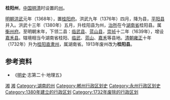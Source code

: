 '''桂阳州'''，[[中国|中国]][[明朝|明]][[清朝|清]]时设置的[[州|州]]。

[[明朝|明朝]][[洪武|洪武]]元年（1368年），置[[桂阳府|桂阳府]]。洪武九年（1376年）四月，降为县，[[平阳县_(湖南)|平阳县]]并入。洪武十三年（1380年）五月，升桂阳县为州，[[治所|治所]]在今[[湖南省|湖南省]]桂阳县。属[[衡州府|衡州府]]。至明朝末年，下领二县：[[临武县|临武县]]、[[蓝山县|蓝山县]]，[[崇祯|崇祯]]十二年（1639年），增设[[嘉禾县|嘉禾县]]。辖境相当今湖南省桂阳、[[临武县|临武]]、[[蓝山县|蓝山]]、[[嘉禾县|嘉禾]]等县地。[[清朝|清朝]][[雍正|雍正]]十年（1732年）升为[[桂阳直隶州|桂阳直隶州]]，属湖南省。1913年废州改为'''桂阳县'''。 

== 参考资料 ==
*《[[明史|明史]]·志第二十·地理五》

{{清朝湖南省行政區劃|nocat}}
{{湖南省历史二级政区|nocat}}
{{湖南行政区划小作品}}
{{DEFAULTSORT:G}}
[[Category:明朝的州|湘]]
[[Category:清朝的州|湘]]
[[Category:湖南的州|Category:湖南的州]]
[[Category:郴州行政区划史|Category:郴州行政区划史]]
[[Category:永州行政区划史|Category:永州行政区划史]]
[[Category:1380年建立的行政区划|Category:1380年建立的行政区划]]
[[Category:1732年废除的行政区划|Category:1732年废除的行政区划]]